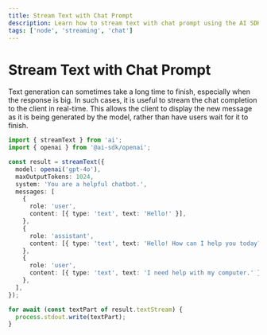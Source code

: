 ---
title: Stream Text with Chat Prompt
description: Learn how to stream text with chat prompt using the AI SDK and Node
tags: ['node', 'streaming', 'chat']
---

# Stream Text with Chat Prompt

Text generation can sometimes take a long time to finish, especially when the response is big.
In such cases, it is useful to stream the chat completion to the client in real-time.
This allows the client to display the new message as it is being generated by the model,
rather than have users wait for it to finish.

```ts file='index.ts'
import { streamText } from 'ai';
import { openai } from '@ai-sdk/openai';

const result = streamText({
  model: openai('gpt-4o'),
  maxOutputTokens: 1024,
  system: 'You are a helpful chatbot.',
  messages: [
    {
      role: 'user',
      content: [{ type: 'text', text: 'Hello!' }],
    },
    {
      role: 'assistant',
      content: [{ type: 'text', text: 'Hello! How can I help you today?' }],
    },
    {
      role: 'user',
      content: [{ type: 'text', text: 'I need help with my computer.' }],
    },
  ],
});

for await (const textPart of result.textStream) {
  process.stdout.write(textPart);
}
```
